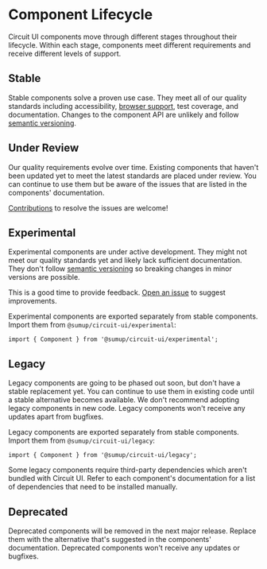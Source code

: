 
<Meta title="Introduction/Component Lifecycle" />

# Component Lifecycle

<Intro>
  Circuit UI components move through different stages throughout their
  lifecycle. Within each stage, components meet different requirements and
  receive different levels of support.
</Intro>

## Stable

<Status variant="stable" aria-hidden />

Stable components solve a proven use case. They meet all of our quality standards including accessibility, [browser support](Introduction/Browser-Support/Docs), test coverage, and documentation. Changes to the component API are unlikely and follow [semantic versioning](https://semver.org/).

## Under Review

<Status variant="in-review" aria-hidden />

Our quality requirements evolve over time. Existing components that haven't been updated yet to meet the latest standards are placed under review. You can continue to use them but be aware of the issues that are listed in the components' documentation.

[Contributions](Contributing/Overview/Docs) to resolve the issues are welcome!

## Experimental

<Status variant="experimental" aria-hidden />

Experimental components are under active development. They might not meet our quality standards yet and likely lack sufficient documentation. They don't follow [semantic versioning](https://semver.org/) so breaking changes in minor versions are possible.

This is a good time to provide feedback. [Open an issue](https://github.com/sumup-oss/circuit-ui/issues/new?template=amend-existing-component.md) to suggest improvements.

Experimental components are exported separately from stable components. Import them from `@sumup/circuit-ui/experimental`:

```tsx
import { Component } from '@sumup/circuit-ui/experimental';
```

## Legacy

<Status variant="legacy" aria-hidden />

Legacy components are going to be phased out soon, but don't have a stable replacement yet. You can continue to use them in existing code until a stable alternative becomes available. We don't recommend adopting legacy components in new code. Legacy components won't receive any updates apart from bugfixes.

Legacy components are exported separately from stable components. Import them from `@sumup/circuit-ui/legacy`:

```tsx
import { Component } from '@sumup/circuit-ui/legacy';
```

Some legacy components require third-party dependencies which aren't bundled with Circuit UI. Refer to each component's documentation for a list of dependencies that need to be installed manually.

## Deprecated

<Status variant="deprecated" aria-hidden />

Deprecated components will be removed in the next major release. Replace them with the alternative that's suggested in the components' documentation. Deprecated components won't receive any updates or bugfixes.
